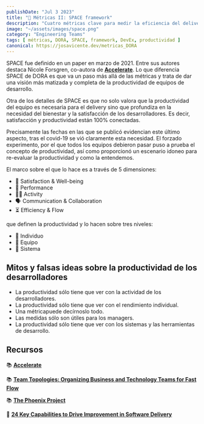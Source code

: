 ```yaml
---
publishDate: "Jul 3 2023"
title: "📐 Métricas II: SPACE framework"
description: "Cuatro métricas clave para medir la eficiencia del delivery de un equipo."
image: "~/assets/images/space.png"
category: "Engineering Teams"
tags: [ métricas, DORA, SPACE, framework, DevEx, productividad ]
canonical: https://josavicente.dev/metricas_DORA
---
```


SPACE fue definido en un paper en marzo de 2021. Entre sus autores destaca Nicole Forsgren, co-autora de **[Accelerate](https://amzn.to/3CPacnR)**.
Lo que diferencia SPACE de DORA es que va un paso más allá de las métricas y trata de dar una visión más matizada y completa de la productividad de equipos de desarrollo.

Otra de los detalles de SPACE es que no solo valora que la productividad del equipo es necesaria para el delivery sino que profundiza
en la necesidad del bienestar y la satisfacción de los desarrolladores. Es decir, satisfacción y productividad están 100% conectadas.

Precisamente las fechas en las que se publicó evidencian este último aspecto, tras el covid-19 se vió claramente esta necesidad. El forzado experimento, por el que
todos los equipos debieron pasar puso a prueba el concepto de productividad, así como proporcionó un escenario idoneo para re-evaluar la productividad y como la entendemos.

El marco sobre el que lo hace es a través de 5 dimensiones:

- 🫶 Satisfaction & Well-being
- 🏁 Performance 
- 🏃‍♂️ Activity 
- 🗣️ Communication & Collaboration
- ⏳ Efficiency & Flow

que definen la productividad y lo hacen sobre tres niveles:
- 👩 Individuo
- 🎽 Equipo
- 🧰 Sistema

## Mitos y falsas ideas sobre la productividad de los desarrolladores

- La productividad sólo tiene que ver con la actividad de los desarrolladores.
- La productividad sólo tiene que ver con el rendimiento individual.
- Una métricapuede decírnoslo todo.
- Las medidas sólo son útiles para los managers.
- La productividad sólo tiene que ver con los sistemas y las herramientas de desarrollo.



## Recursos
📚 **[Accelerate](https://amzn.to/3CPacnR)**

📚 **[Team Topologies: Organizing Business and Technology Teams for Fast Flow](https://amzn.to/3NQI4qK)**

📚 **[The Phoenix Project](https://amzn.to/3CNtIBh)**

📑 **[24 Key Capabilities to Drive Improvement in Software Delivery](https://itrevolution.com/articles/24-key-capabilities-to-drive-improvement-in-software-delivery/)**

